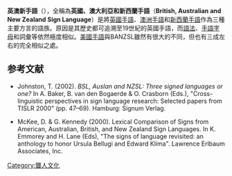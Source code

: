 {{Infobox language family
|name    = 英澳新手語
|region   = [[大不列顛|大不列顛]]、[[北愛爾蘭|北愛爾蘭]]、[[南非|南非]]、[[加拿大濱海省份|加拿大濱海省份]]、[[澳大利亞|澳大利亞]]和[[新西蘭|新西蘭]]
|familycolor =sign language
|family   = 世界主要手語[[語族|語族]]之一
|child1=[[英國手語|英國手語]]
|child2=[[澳洲手語|澳洲手語]]
|child3=[[新西蘭手語|新西蘭手語]]
|child4=[[南亞手語|南亞手語]]
|child5=[[加拿大濱海省份手語|加拿大濱海省份手語]]
|child6=[[北愛爾蘭手語|北愛爾蘭手語]]
|child7=?[[瑞典手語|瑞典手語]]
|map=BANZSL_map.png
|mapcaption= 使用BANZSL的國家
}}
'''英澳新手語'''（{{lang-en|BANZSL}}），全稱為'''英國、澳大利亞和新西蘭手語'''（'''British, Australian and New Zealand Sign Language'''）是將[[英國手語|英國手語]]、[[澳洲手語|澳洲手語]]和[[新西蘭手語|新西蘭手語]]作為三種主要方言的語族。原因是其歷史都可追溯至19世紀的英國手語，而[[語法|語法]]、[[手語字母|手語字母]]和詞彙等依然極度相似。[[美國手語|美國手語]]與BANZSL雖然有很大的不同，但也有三成左右的完全相似之處。

{{英澳新手語家族樹}}
==参考文献==
* Johnston, T. (2002). ''BSL, Auslan and NZSL: Three signed languages or one?''  In A. Baker, B. van den Bogaerde & O. Crasborn (Eds.), "Cross-linguistic perspectives in sign language research: Selected papers from TISLR 2000" (pp. 47–69). Hamburg: Signum Verlag.

* McKee, D. & G. Kennedy  (2000). Lexical Comparison of Signs from American, Australian, British, and New Zealand Sign Languages. In K. Emmorey and H. Lane (Eds), "The signs of language revisited: an anthology to honor Ursula Bellugi and Edward Klima". Lawrence Erlbaum Associates, Inc.

[[Category:聾人文化|Category:聾人文化]]